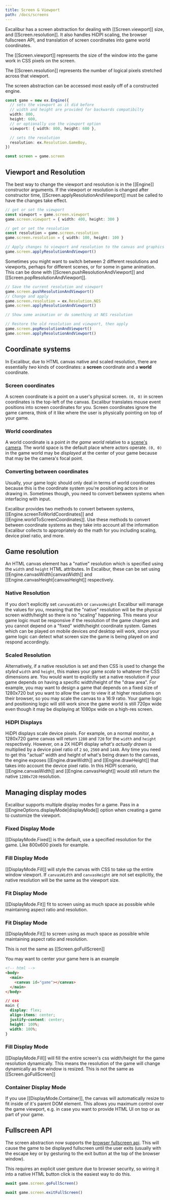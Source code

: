 ```yaml
---
title: Screen & Viewport
path: /docs/screens
---
```


Excalibur has a screen abstraction for dealing with [[Screen.viewport]] size, and [[Screen.resolution]]. It also handles HiDPI scaling, the browser fullscreen API, and translation of screen coordinates into game world coordinates.

The [[Screen.viewport]] represents the size of the window into the game work in CSS pixels on the screen.

The [[Screen.resolution]] represents the number of logical pixels stretched across that viewport.

The screen abstraction can be accessed most easily off of a constructed engine.

```typescript
const game = new ex.Engine({
  // sets the viewport as it did before
  // width and height are provided for backwards compatibilty
  width: 800,
  height: 600,
  // or optionally use the viewport option
  viewport: { width: 800, height: 600 },

  // sets the resolution
  resolution: ex.Resolution.GameBoy,
})

const screen = game.screen
```

## Viewport and Resolution

The best way to change the viewport and resolution is in the [[Engine]] constructor arguments. If the viewport or resolution is changed after constructor time, [[Screen.applyResolutionAndViewport]] must be called to have the changes take effect.

```typescript
// get or set the viewport
const viewport = game.screen.viewport
game.screen.viewport = { width: 400, height: 300 }

// get or set the resolution
const resolution = game.screen.resolution
game.screen.resolution = { width: 100, height: 100 }

// Apply changes to viewport and resolution to the canvas and graphics context
game.screen.applyResolutionAndViewport()
```

Sometimes you might want to switch between 2 different resolutions and viewports, perhaps for different scenes, or for some in game animation. This can be done with [[Screen.pushResolutionAndViewport]] and [[Screen.popResolutionAndViewport]].

```typescript
// Save the current resolution and viewport
game.screen.pushResolutionAndViewport()
// Change and apply
game.screen.resolution = ex.Resolution.NES
game.screen.applyResolutionAndViewport()

// Show some animation or do something at NES resolution

// Restore the old resolution and viewport, then apply
game.screen.popResolutionAndViewport()
game.screen.applyResolutionAndViewport()
```

## Coordinate systems

In Excalibur, due to HTML canvas native and scaled resolution, there are essentially _two_ kinds of coordinates: a **screen** coordinate and a **world** coordinate.

### Screen coordinates

A screen coordinate is a point on a user's physical screen. `(0, 0)` in screen coordinates is the top-left of the canvas. Excalibur translates mouse event positions into screen coordinates for you. Screen coordinates ignore the game camera, think of it like where the user is physically pointing on top of your game.

### World coordinates

A world coordinate is a point _in the game world_ relative to a [scene's camera](/docs/scenes#camera). The world space is the default place where actors operate. `(0, 0)` in the game world may be _displayed_ at the center of your game because that may be the camera's focal point.

### Converting between coordinates

Usually, your game logic should only deal in terms of world coordinates because this is the coordinate system you're positioning actors in or drawing in. Sometimes though, you need to convert between systems when interfacing with input.

Excalibur provides two methods to convert between systems, [[Engine.screenToWorldCoordinates]] and [[Engine.worldToScreenCoordinates]]. Use these methods to convert between coordinate systems as they take into account all the information Excalibur collects to appropriately do the math for you including scaling, device pixel ratio, and more.

## Game resolution

An HTML canvas element has a "native" resolution which is specified using the `width` and `height` HTML attributes. In Excalibur, these can be set using [[Engine.canvasWidth|canvasWidth]] and [[Engine.canvasHeight|canvasHeight]] respectively.

### Native Resolution

If you don't explicitly set `canvasWidth` or `canvasHeight` Excalibur will manage the values for you, meaning that the "native" resolution will be the physical screen width/height so there is no "scaling" happening. This means your game logic must be responsive if the resolution of the game changes and you cannot depend on a "fixed" width/height coordinate system. Games which can be played on mobile devices _and_ desktop will work, since your game logic can detect what screen size the game is being played on and respond accordingly.

### Scaled Resolution

Alternatively, if a native resolution is set and then CSS is used to change the _styled_ `width` and `height`, this makes your game _scale_ to whatever the CSS dimensions are. You would want to explicitly set a native resolution if your game depends on having a specific width/height of the "draw area". For example, you may want to design a game that depends on a fixed size of 1280x720 but you want to allow the user to view it at higher resolutions on their browser, so you may scale the canvas to a 16:9 ratio. Your game logic and positioning logic will still work since the game world is still 720px wide even though it may be displaying at 1080px wide on a high-res screen.

### HiDPI Displays

HiDPI displays scale device pixels. For example, on a normal monitor, a 1280x720 game canvas will return `1280` and `720` for the `width` and `height` respectively. However, on a 2X HiDPI display _what's actually drawn_ is multiplied by a device pixel ratio of `2` so, `2560` and `1440`. Any time you need to get this "actual" width and height of what's being drawn to the canvas, the engine exposes [[Engine.drawWidth]] and [[Engine.drawHeight]] that takes into account the device pixel ratio. In this HiDPI scenario, [[Engine.canvasWidth]] and [[Engine.canvasHeight]] would still return the native `1280x720` resolution.

<!-- TODO: Embed example -->

## Managing display modes

Excalibur supports multiple display modes for a game. Pass in a [[EngineOptions.displayMode|displayMode]]
option when creating a game to customize the viewport.

### Fixed Display Mode

[[DisplayMode.Fixed]] is the default, use a specified resolution for the game. Like 800x600 pixels for example.

### Fill Display Mode

[[DisplayMode.Fill]] will style the canvas with CSS to take up the entire window viewport. If `canvasWidth` and `canvasHeight` are not set explicitly, the native resolution will be the same as the viewport size.

<!-- TODO: Embed example -->

### Fit Display Mode

[[DisplayMode.Fit]] fit to screen using as much space as possible while maintaining aspect ratio and resolution.

### Fit Display Mode

[[DisplayMode.Fit]] to screen using as much space as possible while maintaining aspect ratio and resolution.

This is not the same as [[Screen.goFullScreen]]

You may want to center your game here is an example

```html
<!-- html -->
<body>
  <main>
    <canvas id="game"></canvas>
  </main>
</body>
```

```css
// css
main {
  display: flex;
  align-items: center;
  justify-content: center;
  height: 100%;
  width: 100%;
}
```

### Fill Display Mode

[[DisplayMode.Fill]] will fill the entire screen's css width/height for the game resolution dynamically. This means the resolution of the game will change dynamically as the window is resized. This is not the same as [[Screen.goFullScreen]]

<!-- TODO: Embed example -->

### Container Display Mode

If you use [[DisplayMode.Container]], the canvas will automatically resize to fit inside of
it's parent DOM element. This allows you maximum control over the game viewport, e.g. in case
you want to provide HTML UI on top or as part of your game.

<!-- TODO: Embed example -->

## Fullscreen API

The screen abstraction now supports the [browser fullscreen api](https://developer.mozilla.org/en-US/docs/Web/API/Fullscreen_API). This will cause the game to be displayed fullscreen until the user exits (usually with the escape key or by gesturing to the exit button at the top of the browser window).

<Note>

This requires an explicit user gesture due to browser security, so wiring it into a native HTML button click is the easiest way to do this.

</Note>

```typescript
await game.screen.goFullScreen()

await game.screen.exitFullScreen()
```
